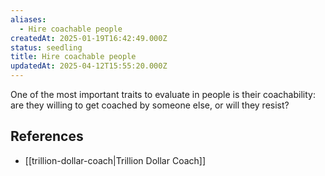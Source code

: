 ```yaml
---
aliases:
  - Hire coachable people
createdAt: 2025-01-19T16:42:49.000Z
status: seedling
title: Hire coachable people
updatedAt: 2025-04-12T15:55:20.000Z
---
```

One of the most important traits to evaluate in people is their coachability: are they willing to get coached by someone else, or will they resist?

## References

- [[trillion-dollar-coach|Trillion Dollar Coach]]
